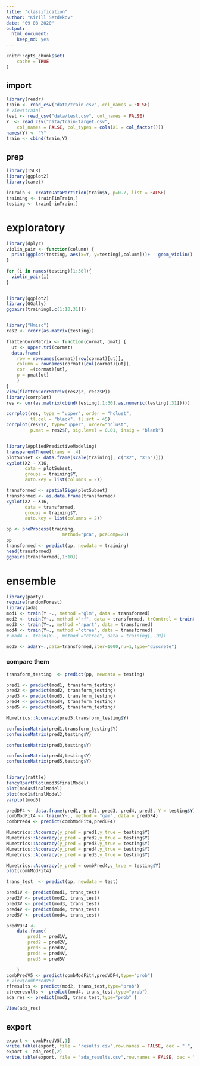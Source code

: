 ```yaml
---
title: "classification"
author: "Kirill Setdekov"
date: "09 08 2020"
output:
  html_document:
    keep_md: yes
---
```


```r
knitr::opts_chunk$set(
	cache = TRUE
)
```

## import
```r
library(readr)
train <- read_csv("data/train.csv", col_names = FALSE)
# View(train)
test <- read_csv("data/test.csv", col_names = FALSE)
Y  <- read_csv("data/train-target.csv", 
    col_names = FALSE, col_types = cols(X1 = col_factor()))
names(Y) <- "Y"
train <- cbind(train,Y)
```


## prep
```r
library(ISLR)
library(ggplot2)
library(caret)

inTrain <- createDataPartition(train$Y, p=0.7, list = FALSE)
training <- train[inTrain,]
testing <- train[-inTrain,]
```
# exploratory
```r
library(dplyr)
violin_pair <- function(column) {
  print(ggplot(testing, aes(x=Y, y=testing[,column]))+   geom_violin() + ylab(column))
}

for (i in names(testing)[1:30]){
  violin_pair(i)
}


library(ggplot2)
library(GGally)
ggpairs(training[,c(1:10,31)])


library("Hmisc")
res2 <- rcorr(as.matrix(testing))

flattenCorrMatrix <- function(cormat, pmat) {
  ut <- upper.tri(cormat)
  data.frame(
    row = rownames(cormat)[row(cormat)[ut]],
    column = rownames(cormat)[col(cormat)[ut]],
    cor  =(cormat)[ut],
    p = pmat[ut]
    )
}
View(flattenCorrMatrix(res2$r, res2$P))
library(corrplot)
res <- cor(as.matrix(cbind(testing[,1:30],as.numeric(testing[,31]))))

corrplot(res, type = "upper", order = "hclust", 
         tl.col = "black", tl.srt = 45)
corrplot(res2$r, type="upper", order="hclust", 
         p.mat = res2$P, sig.level = 0.01, insig = "blank")


library(AppliedPredictiveModeling)
transparentTheme(trans = .4)
plotSubset <- data.frame(scale(training[, c("X2", "X16")])) 
xyplot(X2 ~ X16,
       data = plotSubset,
       groups = training$Y, 
       auto.key = list(columns = 2))  

transformed <- spatialSign(plotSubset)
transformed <- as.data.frame(transformed)
xyplot(X2 ~ X16, 
       data = transformed, 
       groups = training$Y, 
       auto.key = list(columns = 2)) 
```
```r
pp <- preProcess(training, 
                     method="pca", pcaComp=20)
pp
transformed <- predict(pp, newdata = training)
head(transformed)
ggpairs(transformed[,1:10])
```


# ensemble
```r
library(party)
require(randomForest)
library(ada)
mod1 <- train(Y ~., method ="glm", data = transformed)
mod2 <- train(Y~., method ="rf", data = transformed, trControl = trainControl(method = "cv"),number = 10)
mod3 <- train(Y~., method ="rpart", data = transformed)
mod4 <- train(Y~., method ="ctree", data = transformed)
# mod4 <- train(Y~., method ="ctree", data = training[,-10])

mod5 <- ada(Y~.,data=transformed,iter=1000,nu=1,type="discrete")

```

### compare them
```r
transform_testing  <- predict(pp, newdata = testing)

pred1 <- predict(mod1, transform_testing)
pred2 <- predict(mod2, transform_testing)
pred3 <- predict(mod3, transform_testing)
pred4 <- predict(mod4, transform_testing)
pred5 <- predict(mod5, transform_testing)

MLmetrics::Accuracy(pred5,transform_testing$Y)

confusionMatrix(pred1,transform_testing$Y)
confusionMatrix(pred2,testing$Y)

confusionMatrix(pred3,testing$Y)

confusionMatrix(pred4,testing$Y)
confusionMatrix(pred5,testing$Y)


library(rattle)
fancyRpartPlot(mod3$finalModel)
plot(mod4$finalModel)
plot(mod1$finalModel)
varplot(mod5)
```


```r
predDF4 <- data.frame(pred1, pred2, pred3, pred4, pred5, Y = testing$Y)
combModFit4 <- train(Y~., method = "gam", data = predDF4)
combPred4 <- predict(combModFit4,predDF4)
```

```r
MLmetrics::Accuracy(y_pred = pred1,y_true = testing$Y)
MLmetrics::Accuracy(y_pred = pred2,y_true = testing$Y)
MLmetrics::Accuracy(y_pred = pred3,y_true = testing$Y)
MLmetrics::Accuracy(y_pred = pred4,y_true = testing$Y)
MLmetrics::Accuracy(y_pred = pred5,y_true = testing$Y)

MLmetrics::Accuracy(y_pred = combPred4,y_true = testing$Y)
plot(combModFit4)
```

```r
trans_test  <- predict(pp, newdata = test)

pred1V <- predict(mod1, trans_test)
pred2V <- predict(mod2, trans_test)
pred3V <- predict(mod3, trans_test)
pred4V <- predict(mod4, trans_test)
pred5V <- predict(mod4, trans_test)

predVDF4 <-
    data.frame(
        pred1 = pred1V,
        pred2 = pred2V,
        pred3 = pred3V,
        pred4 = pred4V,
        pred5 = pred5V

    )
combPredV5 <- predict(combModFit4,predVDF4,type="prob")
# View(combPredV5)
rfresults <- predict(mod2, trans_test,type="prob")
ctreeresults <- predict(mod4, trans_test,type="prob")
ada_res <- predict(mod1, trans_test,type="prob" )

View(ada_res)

```

## export
```r
export <- combPredV5[,1]
write.table(export, file = "results.csv",row.names = FALSE, dec = ".", sep = ",", col.names = F)
export <- ada_res[,2]
write.table(export, file = "ada_results.csv",row.names = FALSE, dec = ".", sep = ",", col.names = F)

```

